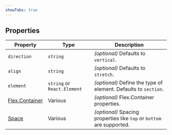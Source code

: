 ```yaml
---
showTabs: true
---
```


## Properties

| Property                                           | Type                        | Description                                                           |
| -------------------------------------------------- | --------------------------- | --------------------------------------------------------------------- |
| `direction`                                        | `string`                    | _(optional)_ Defaults to `vertical`.                                  |
| `align`                                            | `string`                    | _(optional)_ Defaults to `stretch`.                                   |
| `element`                                          | `string` or `React.Element` | _(optional)_ Define the type of element. Defaults to `section`.       |
| [Flex.Container](/uilib/components/flex/container) | Various                     | _(optional)_ Flex.Container properties.                               |
| [Space](/uilib/components/space/properties)        | Various                     | _(optional)_ Spacing properties like `top` or `bottom` are supported. |
